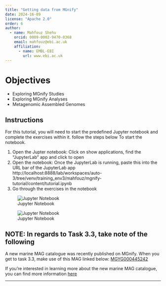 ```yaml
---
title: "Getting data from MGnify"
date: 2024-16-09
license: "Apache 2.0"
order: 6
author:
  - name: Mahfouz Shehu
    orcid: 0009-0002-9470-0368
    email: mahfouz@ebi.ac.uk
    affiliation:
      - name: EMBL-EBI
        url: www.ebi.ac.uk
---
```


# Objectives

- Exploring MGnify Studies
- Exploring MGnify Analyses
- Metagenomic Assembled Genomes

Instructions
---------------

For this tutorial, you will need to start the predefined Jupyter notebook and complete the exercises within it.
follow the steps below To start the notebook.


1. Open the Jupter notebook: Click on show applications, find the "JupyterLab" app and click to open
2. Open the notebook: Once the JupyterLab is running, paste this into the URL bar of the JupyterLab app http://localhost:8888/lab/workspaces/auto-3/tree/venv/training_env3/mahfouz/mgnify-tutorial/content/tutorial.ipynb
3. Go through the exercises in the notebook


![Jupyter Notebook](getting_data_from_mgnify/content_nav_image.png)

![Jupyter Notebook](getting_data_from_mgnify/tutorial_nav_image.png)

NOTE: In regards to Task 3.3, take note of the following
---------------
A new marine MAG catalogue was recently published on MGnify.
When you get to task 3.3, make use of this MAG linked below:
[MGYG000445242](https://www.ebi.ac.uk/metagenomics/genomes/MGYG000445242)

If you're interested in learning more about the new marine MAG catalogue, you can find more information [here](https://ebi-metagenomics.github.io/blog/2024/08/08/Charting-New-Waters/)

---------------
